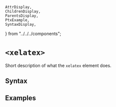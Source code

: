     AttrDisplay,
    ChildrenDisplay,
    ParentsDisplay,
    PtxExample,
    SyntaxDisplay,
} from "../../../components";

# `<xelatex>`

Short description of what the `xelatex` element does.

## Syntax

<SyntaxDisplay name="xelatex" />

## Examples

    